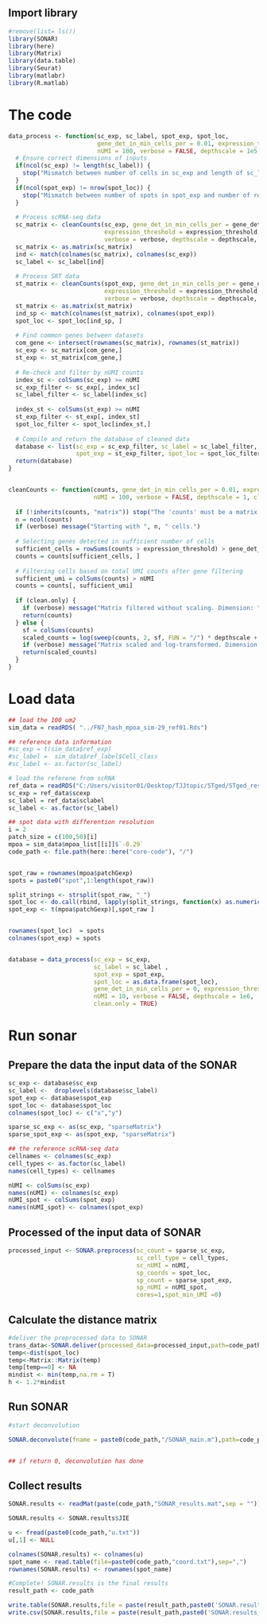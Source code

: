
## Import library
```{r message=FALSE, warning=FALSE, paged.print=FALSE}
#remove(list= ls())
library(SONAR)
library(here)
library(Matrix)
library(data.table)
library(Seurat)
library(matlabr)
library(R.matlab)

```

# The code
```{r}

data_process <- function(sc_exp, sc_label, spot_exp, spot_loc,
                         gene_det_in_min_cells_per = 0.01, expression_threshold = 0,
                         nUMI = 100, verbose = FALSE, depthscale = 1e5, clean.only = TRUE) {
  # Ensure correct dimensions of inputs
  if(ncol(sc_exp) != length(sc_label)) {
    stop("Mismatch between number of cells in sc_exp and length of sc_label.")
  }
  if(ncol(spot_exp) != nrow(spot_loc)) {
    stop("Mismatch between number of spots in spot_exp and number of rows in spot_loc.")
  }
  
  # Process scRNA-seq data
  sc_matrix <- cleanCounts(sc_exp, gene_det_in_min_cells_per = gene_det_in_min_cells_per,
                           expression_threshold = expression_threshold, nUMI = nUMI,
                           verbose = verbose, depthscale = depthscale, clean.only = clean.only)
  sc_matrix <- as.matrix(sc_matrix)
  ind <- match(colnames(sc_matrix), colnames(sc_exp))
  sc_label <- sc_label[ind]
  
  # Process SRT data
  st_matrix <- cleanCounts(spot_exp, gene_det_in_min_cells_per = gene_det_in_min_cells_per,
                           expression_threshold = expression_threshold, nUMI = nUMI,
                           verbose = verbose, depthscale = depthscale, clean.only = clean.only)
  st_matrix <- as.matrix(st_matrix)
  ind_sp <- match(colnames(st_matrix), colnames(spot_exp))
  spot_loc <- spot_loc[ind_sp, ]
  
  # Find common genes between datasets
  com_gene <- intersect(rownames(sc_matrix), rownames(st_matrix))
  sc_exp <- sc_matrix[com_gene,]
  st_exp <- st_matrix[com_gene,]
  
  # Re-check and filter by nUMI counts
  index_sc <- colSums(sc_exp) >= nUMI
  sc_exp_filter <- sc_exp[, index_sc]
  sc_label_filter <- sc_label[index_sc]
  
  index_st <- colSums(st_exp) >= nUMI
  st_exp_filter <- st_exp[, index_st]
  spot_loc_filter <- spot_loc[index_st,]
  
  # Compile and return the database of cleaned data
  database <- list(sc_exp = sc_exp_filter, sc_label = sc_label_filter,
                   spot_exp = st_exp_filter, spot_loc = spot_loc_filter)
  return(database)
}


cleanCounts <- function(counts, gene_det_in_min_cells_per = 0.01, expression_threshold = 0,
                        nUMI = 100, verbose = FALSE, depthscale = 1, clean.only = FALSE) {
  
  if (!inherits(counts, "matrix")) stop("The 'counts' must be a matrix.")
  n = ncol(counts)
  if (verbose) message("Starting with ", n, " cells.")
  
  # Selecting genes detected in sufficient number of cells
  sufficient_cells = rowSums(counts > expression_threshold) > gene_det_in_min_cells_per * n
  counts = counts[sufficient_cells, ]
  
  # Filtering cells based on total UMI counts after gene filtering
  sufficient_umi = colSums(counts) > nUMI
  counts = counts[, sufficient_umi]
  
  if (clean.only) {
    if (verbose) message("Matrix filtered without scaling. Dimension: ", dim(counts))
    return(counts)
  } else {
    sf = colSums(counts) 
    scaled_counts = log(sweep(counts, 2, sf, FUN = "/") * depthscale + 1)
    if (verbose) message("Matrix scaled and log-transformed. Dimension: ", dim(scaled_counts))
    return(scaled_counts)
  }
}

```

# Load data
```{r}
## load the 100 um2
sim_data = readRDS( "../FN7_hash_mpoa_sim-29_ref01.Rds")

## reference data information
#sc_exp = t(sim_data$ref_exp)
#sc_label =  sim_data$ref_label$Cell_class
#sc_label <- as.factor(sc_label)

# load the referene from scRNA
ref_data = readRDS("C:/Users/visitor01/Desktop/TJJtopic/STged/STged_reservised/STgedNAR/simulation_V2/GSE113576/scRNA_MPOA.RDS")
sc_exp = ref_data$scexp
sc_label = ref_data$sclabel
sc_label <- as.factor(sc_label)

## spot data with differention resolution
i = 2
patch_size = c(100,50)[i]
mpoa = sim_data$mpoa_list[[i]]$`-0.29`
code_path <- file.path(here::here("core-code"), "/")


spot_raw = rownames(mpoa$patchGexp)
spots = paste0("spot",1:length(spot_raw))

split_strings <- strsplit(spot_raw, "_")
spot_loc <- do.call(rbind, lapply(split_strings, function(x) as.numeric(x)))
spot_exp <- t(mpoa$patchGexp)[,spot_raw ]


rownames(spot_loc)  = spots
colnames(spot_exp) = spots


database = data_process(sc_exp = sc_exp, 
                        sc_label = sc_label , 
                        spot_exp = spot_exp,
                        spot_loc = as.data.frame(spot_loc),
                        gene_det_in_min_cells_per = 0, expression_threshold = 0,
                        nUMI = 10, verbose = FALSE, depthscale = 1e6, 
                        clean.only = TRUE)


```


# Run sonar
## Prepare the data the input data of the SONAR
```{r}
sc_exp <- database$sc_exp
sc_label <-  droplevels(database$sc_label)
spot_exp <- database$spot_exp
spot_loc <- database$spot_loc
colnames(spot_loc) <- c("x","y")

sparse_sc_exp <- as(sc_exp, "sparseMatrix")
sparse_spot_exp <- as(spot_exp, "sparseMatrix")

## the reference scRNA-seq data
cellnames <- colnames(sc_exp)
cell_types <- as.factor(sc_label)
names(cell_types) <- cellnames

nUMI <- colSums(sc_exp)
names(nUMI) <- colnames(sc_exp)
nUMI_spot <- colSums(spot_exp)
names(nUMI_spot) <- colnames(spot_exp)


```

## Processed of the input data of SONAR
```{r message=FALSE, warning=FALSE}

processed_input <- SONAR.preprocess(sc_count = sparse_sc_exp,
                                    sc_cell_type = cell_types,
                                    sc_nUMI = nUMI,
                                    sp_coords = spot_loc,
                                    sp_count = sparse_spot_exp,
                                    sp_nUMI = nUMI_spot,
                                    cores=1,spot_min_UMI =0)


```


## Calculate the distance matrix
```{r message=FALSE, warning=FALSE}

#deliver the preprocessed data to SONAR
trans_data<-SONAR.deliver(processed_data=processed_input,path=code_path)
temp<-dist(spot_loc)
temp<-Matrix::Matrix(temp)
temp[temp==0] <- NA
mindist <- min(temp,na.rm = T)
h <- 1.2*mindist

```


## Run SONAR
```{r}
#start deconvolution

SONAR.deconvolute(fname = paste0(code_path,"/SONAR_main.m"),path=code_path,h,wait = TRUE)


## if return 0, deconvolution has done
```



## Collect results
```{r}

SONAR.results <- readMat(paste(code_path,"SONAR_results.mat",sep = ""))

SONAR.results <- SONAR.results$JIE

u <- fread(paste0(code_path,"u.txt"))
u[,1] <- NULL

colnames(SONAR.results) <- colnames(u)
spot_name <- read.table(file=paste0(code_path,"coord.txt"),sep=",")
rownames(SONAR.results) <- rownames(spot_name)

#Complete! SONAR.results is the final results
result_path <- code_path

write.table(SONAR.results,file = paste(result_path,paste0('SONAR.results_',patch_size,'um.txt'),sep=""),sep = ",")
write.csv(SONAR.results,file = paste(result_path,paste0('SONAR.results_',patch_size,'um.csv')))


```


